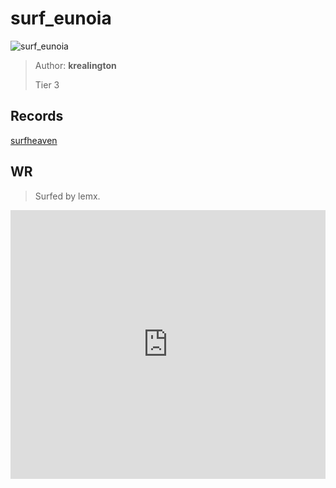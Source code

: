 
# surf_eunoia

![surf_eunoia](https://raw.githubusercontent.com/Sayt123/SurfMapPics/Maps-and-bonuses/csgo/surf_eunoia.jpg)

> Author: **krealington**
>
> Tier 3

## Records

[surfheaven](https://surfheaven.eu/map/surf_eunoia)

## WR

> Surfed by lemx.

<iframe
width="100%"
height="430"
src="https://www.youtube.com/embed/lEPDnT1Xkt0"
frameborder="0"
allow="accelerometer; autoplay; clipboard-write; encrypted-media; gyroscope; picture-in-picture"
allowFullScreen
/>

```md

[Surf Timer] - lemx finished in 00:52:70 (WR -00:00:36)
[Surf Timer] - lemx beat the map record! Rank: 1/542

Previous WR holder: fishOO


```
                